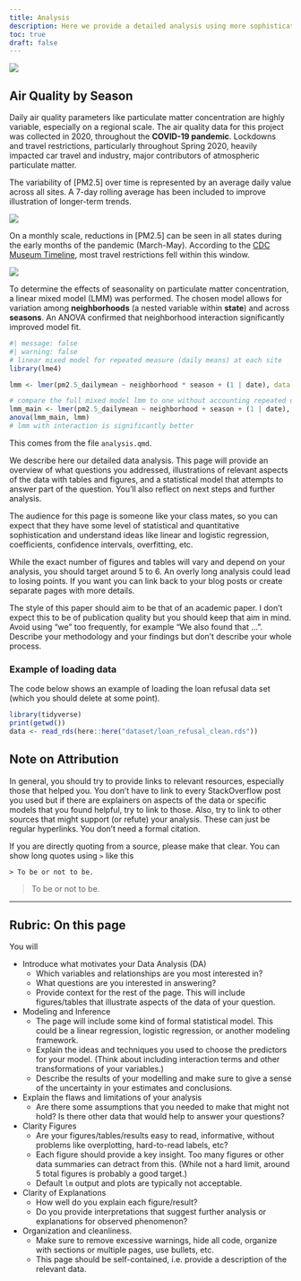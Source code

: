 ```yaml
---
title: Analysis
description: Here we provide a detailed analysis using more sophisticated statistics techniques.
toc: true
draft: false
---
```


![](images/clean_skies.jpeg)

## Air Quality by Season

Daily air quality parameters like particulate matter concentration are highly variable, especially on a regional scale. The air quality data for this project was collected in 2020, throughout the **COVID-19 pandemic**. Lockdowns and travel restrictions, particularly throughout Spring 2020, heavily impacted car travel and industry, major contributors of atmospheric particulate matter. 

The variability of [PM2.5] over time is represented by an average daily value across all sites. A 7-day rolling average has been included to improve illustration of longer-term trends.

![](images/daily_pm_roll.png)

On a monthly scale, reductions in [PM2.5] can be seen in all states during the early months of the pandemic (March-May). According to the [CDC Museum Timeline](https://www.cdc.gov/museum/timeline/covid19.html), most travel restrictions fell within this window.

![](images/month_pm_boxplot.png)

To determine the effects of seasonality on particulate matter concentration, a linear mixed model (LMM) was performed. The chosen model allows for variation among **neighborhoods** (a nested variable within **state**) and across **seasons**. An ANOVA confirmed that neighborhood interaction significantly improved model fit.

```r
#| message: false
#| warning: false
# linear mixed model for repeated measure (daily means) at each site
library(lme4)

lmm <- lmer(pm2.5_dailymean ~ neighborhood * season + (1 | date), data = seasonality) # with interaction

# compare the full mixed model lmm to one without accounting repeated daily
lmm_main <- lmer(pm2.5_dailymean ~ neighborhood + season + (1 | date), data = seasonality) # no interaction
anova(lmm_main, lmm)
# lmm with interaction is significantly better

```




This comes from the file `analysis.qmd`.

We describe here our detailed data analysis. This page will provide an overview of what questions you addressed, illustrations of relevant aspects of the data with tables and figures, and a statistical model that attempts to answer part of the question. You'll also reflect on next steps and further analysis.

The audience for this page is someone like your class mates, so you can expect that they have some level of statistical and quantitative sophistication and understand ideas like linear and logistic regression, coefficients, confidence intervals, overfitting, etc. 

While the exact number of figures and tables will vary and depend on your analysis, you should target around 5 to 6. An overly long analysis could lead to losing points.
If you want you can link back to your blog posts or create separate pages with more details.

The style of this paper should aim to be that of an academic paper. 
I don't expect this to be of publication quality but you should keep that aim in mind.
Avoid using "we" too frequently, for example "We also found that ...". Describe your methodology and your findings but don't describe your whole process.

### Example of loading data

The code below shows an example of loading the loan refusal data set (which you should delete at some point).

```r
library(tidyverse)
print(getwd())
data <- read_rds(here::here("dataset/loan_refusal_clean.rds"))
```

## Note on Attribution

In general, you should try to provide links to relevant resources, especially those that helped you. You don't have to link to every StackOverflow post you used but if there are explainers on aspects of the data or specific models that you found helpful, try to link to those. Also, try to link to other sources that might support (or refute) your analysis. These can just be regular hyperlinks. You don't need a formal citation.

If you are directly quoting from a source, please make that clear. You can show long quotes using `>` like this

```         
> To be or not to be.
```

> To be or not to be.

------------------------------------------------------------------------

## Rubric: On this page

You will

-   Introduce what motivates your Data Analysis (DA)
    -   Which variables and relationships are you most interested in?
    -   What questions are you interested in answering?
    -   Provide context for the rest of the page. This will include figures/tables that illustrate aspects of the data of your question.
-   Modeling and Inference
    -   The page will include some kind of formal statistical model. This could be a linear regression, logistic regression, or another modeling framework.
    -   Explain the ideas and techniques you used to choose the predictors for your model. (Think about including interaction terms and other transformations of your variables.)
    -   Describe the results of your modelling and make sure to give a sense of the uncertainty in your estimates and conclusions.
-   Explain the flaws and limitations of your analysis
    -   Are there some assumptions that you needed to make that might not hold? Is there other data that would help to answer your questions?
-   Clarity Figures
    -   Are your figures/tables/results easy to read, informative, without problems like overplotting, hard-to-read labels, etc?
    -   Each figure should provide a key insight. Too many figures or other data summaries can detract from this. (While not a hard limit, around 5 total figures is probably a good target.)
    -   Default `lm` output and plots are typically not acceptable.
-   Clarity of Explanations
    -   How well do you explain each figure/result?
    -   Do you provide interpretations that suggest further analysis or explanations for observed phenomenon?
-   Organization and cleanliness.
    -   Make sure to remove excessive warnings, hide all code, organize with sections or multiple pages, use bullets, etc.
    -   This page should be self-contained, i.e. provide a description of the relevant data.
